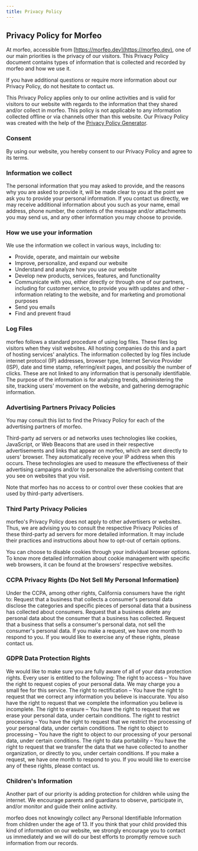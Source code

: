 ```yaml
---
title: Privacy Policy
---
```


## Privacy Policy for Morfeo

At morfeo, accessible from [https://morfeo.dev](https://morfeo.dev), one of our main priorities is the privacy of our visitors. This Privacy Policy document contains types of information that is collected and recorded by morfeo and how we use it.

If you have additional questions or require more information about our Privacy Policy, do not hesitate to contact us.

This Privacy Policy applies only to our online activities and is valid for visitors to our website with regards to the information that they shared and/or collect in morfeo. This policy is not applicable to any information collected offline or via channels other than this website. Our Privacy Policy was created with the help of the [Privacy Policy Generator](https://www.privacypolicygenerator.info/).

### Consent

By using our website, you hereby consent to our Privacy Policy and agree to its terms.

### Information we collect

The personal information that you may asked to provide, and the reasons why you are asked to provide it, will be made clear to you at the point we ask you to provide your personal information.
If you contact us directly, we may receive additional information about you such as your name, email address, phone number, the contents of the message and/or attachments you may send us, and any other information you may choose to provide.

### How we use your information

We use the information we collect in various ways, including to:

- Provide, operate, and maintain our website
- Improve, personalize, and expand our website
- Understand and analyze how you use our website
- Develop new products, services, features, and functionality
- Communicate with you, either directly or through one of our partners, including for customer service, to provide you with updates and other - information relating to the website, and for marketing and promotional purposes
- Send you emails
- Find and prevent fraud

### Log Files

morfeo follows a standard procedure of using log files. These files log visitors when they visit websites. All hosting companies do this and a part of hosting services' analytics. The information collected by log files include internet protocol (IP) addresses, browser type, Internet Service Provider (ISP), date and time stamp, referring/exit pages, and possibly the number of clicks. These are not linked to any information that is personally identifiable. The purpose of the information is for analyzing trends, administering the site, tracking users' movement on the website, and gathering demographic information.

### Advertising Partners Privacy Policies

You may consult this list to find the Privacy Policy for each of the advertising partners of morfeo.

Third-party ad servers or ad networks uses technologies like cookies, JavaScript, or Web Beacons that are used in their respective advertisements and links that appear on morfeo, which are sent directly to users' browser. They automatically receive your IP address when this occurs. These technologies are used to measure the effectiveness of their advertising campaigns and/or to personalize the advertising content that you see on websites that you visit.

Note that morfeo has no access to or control over these cookies that are used by third-party advertisers.

### Third Party Privacy Policies

morfeo's Privacy Policy does not apply to other advertisers or websites. Thus, we are advising you to consult the respective Privacy Policies of these third-party ad servers for more detailed information. It may include their practices and instructions about how to opt-out of certain options.

You can choose to disable cookies through your individual browser options. To know more detailed information about cookie management with specific web browsers, it can be found at the browsers' respective websites.

### CCPA Privacy Rights (Do Not Sell My Personal Information)

Under the CCPA, among other rights, California consumers have the right to:
Request that a business that collects a consumer's personal data disclose the categories and specific pieces of personal data that a business has collected about consumers.
Request that a business delete any personal data about the consumer that a business has collected.
Request that a business that sells a consumer's personal data, not sell the consumer's personal data.
If you make a request, we have one month to respond to you. If you would like to exercise any of these rights, please contact us.

### GDPR Data Protection Rights

We would like to make sure you are fully aware of all of your data protection rights. Every user is entitled to the following:
The right to access – You have the right to request copies of your personal data. We may charge you a small fee for this service.
The right to rectification – You have the right to request that we correct any information you believe is inaccurate. You also have the right to request that we complete the information you believe is incomplete.
The right to erasure – You have the right to request that we erase your personal data, under certain conditions.
The right to restrict processing – You have the right to request that we restrict the processing of your personal data, under certain conditions.
The right to object to processing – You have the right to object to our processing of your personal data, under certain conditions.
The right to data portability – You have the right to request that we transfer the data that we have collected to another organization, or directly to you, under certain conditions.
If you make a request, we have one month to respond to you. If you would like to exercise any of these rights, please contact us.

### Children's Information

Another part of our priority is adding protection for children while using the internet. We encourage parents and guardians to observe, participate in, and/or monitor and guide their online activity.

morfeo does not knowingly collect any Personal Identifiable Information from children under the age of 13. If you think that your child provided this kind of information on our website, we strongly encourage you to contact us immediately and we will do our best efforts to promptly remove such information from our records.
